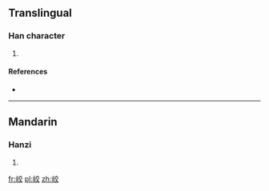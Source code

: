 ==Translingual==

===Han character===
{{Han char|rn=46|rad=山|as=06|sn=9|four=|canj=山卜金大 (UYCK)|ids=⿰[[山]][[交]]}}

# {{defn|Han|sort=山06}}

====References====
* {{Han ref|kx=0311.061|hdz=10771.150|uh=5CE7|ud=23783}}

----

==Mandarin==

===Hanzi===
{{cmn-hanzi|pin=[[jiāo]] ([[jiao1]])|wg=chiao<sup>1</sup>}}

# {{defn|lang=cmn|sort=山06}}

[[fr:峧]]
[[pl:峧]]
[[zh:峧]]